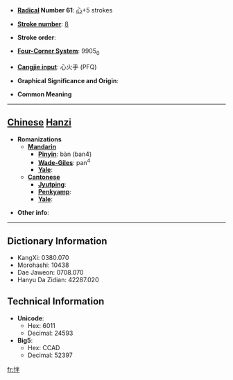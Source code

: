 * '''[[Wiktionary:Chinese radical index| Radical]] Number 61''': [[Wiktionary:Chinese radical index 心|心]]+5 strokes

* '''[[Wiktionary:Chinese total strokes index|Stroke number]]''': [[Wiktionary:Chinese total strokes index 8|8]]

* '''Stroke order''': 

* '''[[Wiktionary:Chinese four corner index|Four-Corner System]]''': 9905<sub>0</sub>

* '''[[Wiktionary:Chinese Cangjie index|Cangjie input]]''': 心火手 (PFQ)

* '''Graphical Significance and Origin''': 

* '''Common Meaning'''

----

== [[Chinese]] [[Hanzi]] ==

* '''Romanizations'''
** '''[[Mandarin]]'''
*** '''[[Pinyin]]''': bàn (ban4)
*** '''[[Wade-Giles]]''': pan<sup>4</sup>
*** '''[[Yale]]''': 
** '''[[Cantonese]]'''
*** '''[[Jyutping]]''':
*** '''[[Penkyamp]]''': 
*** '''[[Yale]]''': 

* '''Other info''': 

----

== Dictionary Information ==

* KangXi: 0380.070
* Morohashi: 10438
* Dae Jaweon: 0708.070
* Hanyu Da Zidian: 42287.020

== Technical Information ==

* '''Unicode''':
** Hex: 6011
** Decimal: 24593
* '''Big5''':
** Hex: CCAD
** Decimal: 52397

[[fr:怑]]